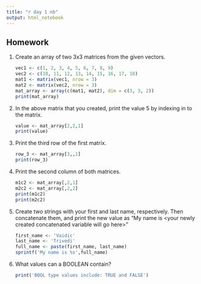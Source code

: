---
title: "r day 1 nb"
output: html_notebook
---

## Homework

1.  Create an array of two 3x3 matrices from the given vectors.

    ```{r}
    vec1 <- c(1, 2, 3, 4, 5, 6, 7, 8, 9) 
    vec2 <- c(10, 11, 12, 13, 14, 15, 16, 17, 18) 
    mat1 <- matrix(vec1, nrow = 3) 
    mat2 <- matrix(vec2, nrow = 3) 
    mat_array <- array(c(mat1, mat2), dim = c(3, 3, 2)) 
    print(mat_array)
    ```

2.  In the above matrix that you created, print the value 5 by indexing in to the matrix.

    ```{r}
    value <- mat_array[2,2,1] 
    print(value)
    ```

3.  Print the third row of the first matrix.

    ```{r}
    row_3 <- mat_array[3,,1] 
    print(row_3)
    ```

4.  Print the second column of both matrices.

    ```{r}
    m1c2 <- mat_array[,2,1] 
    m2c2 <- mat_array[,2,2] 
    print(m1c2) 
    print(m2c2)
    ```

5.  Create two strings with your first and last name, respectively. Then concatenate them, and print the new value as "My name is \<your newly created concatenated variable will go here\>"

    ```{r}
    first_name <- 'Vaidic' 
    last_name <- 'Trivedi' 
    full_name <- paste(first_name, last_name) 
    sprintf('My name is %s',full_name)
    ```

6.  What values can a BOOLEAN contain?

    ```{r}
    print('BOOL type values include: TRUE and FALSE')
    ```

